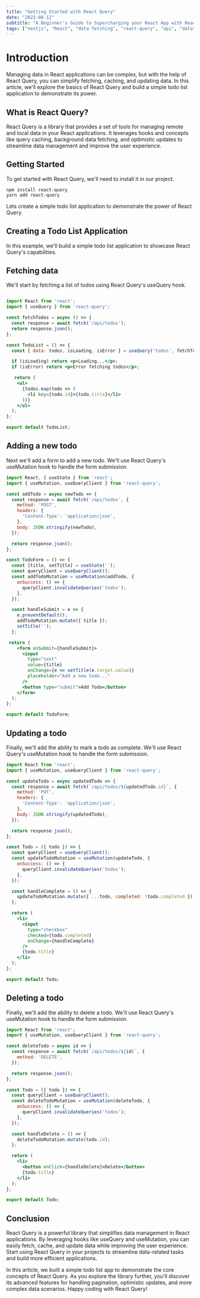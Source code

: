 ```yaml
---
title: "Getting Started with React Query"
date: "2023-08-12"
subtitle: "A Beginner's Guide to Supercharging your React App with React Query"
tags: ["nextjs", "React", "data fetching", "react-query", "api", "data", "JavaScript"]
---
```



# Introduction

Managing data in React applications can be complex, but with the help of React Query, 
you can simplify fetching, caching, and updating data. In this article, we'll explore the basics
of React Query and build a simple todo list application to demonstrate its power.

## What is React Query?

React Query is a library that provides a set of tools for managing remote and local data in your React applications. 
It leverages hooks and concepts like query caching, background data fetching,
and optimistic updates to streamline data management and improve the user experience.

## Getting Started

To get started with React Query, we'll need to install it in our project.

```
npm install react-query
yarn add react-query

```

Lets create a simple todo list application to demonstrate the power of React Query.

## Creating a Todo List Application

In this example, we'll build a simple todo list application to showcase React Query's capabilities.

## Fetching data

We'll start by fetching a list of todos using React Query's useQuery hook.

```jsx

import React from 'react';
import { useQuery } from 'react-query';

const fetchTodos = async () => {
  const response = await fetch('/api/todos');
  return response.json();
};

const TodoList = () => {
  const { data: todos, isLoading, isError } = useQuery('todos', fetchTodos);

  if (isLoading) return <p>Loading...</p>;
  if (isError) return <p>Error fetching todos</p>;

   return (
    <ul>
      {todos.map(todo => (
        <li key={todo.id}>{todo.title}</li>
      ))}
    </ul>
  );
};

export default TodoList;

```

## Adding a  new todo

Next we'll add a form to add a new todo. We'll use React Query's useMutation hook to handle the form submission.

```jsx
import React, { useState } from 'react';
import { useMutation, useQueryClient } from 'react-query';

const addTodo = async newTodo => {
  const response = await fetch('/api/todos', {
    method: 'POST',
    headers: {
      'Content-Type': 'application/json',
    },
    body: JSON.stringify(newTodo),
  });

  return response.json();
};

const TodoForm = () => {
  const [title, setTitle] = useState('');
  const queryClient = useQueryClient();
  const addTodoMutation = useMutation(addTodo, {
    onSuccess: () => {
      queryClient.invalidateQueries('todos');
    },
  });

  const handleSubmit = e => {
    e.preventDefault();
    addTodoMutation.mutate({ title });
    setTitle('');
  };

 return (
    <form onSubmit={handleSubmit}>
      <input
        type="text"
        value={title}
        onChange={e => setTitle(e.target.value)}
        placeholder="Add a new todo..."
      />
      <button type="submit">Add Todo</button>
    </form>
  );
};

export default TodoForm;

```

## Updating a todo

Finally, we'll add the ability to mark a todo as complete. We'll use React Query's useMutation hook to handle the form submission.

```jsx
import React from 'react';
import { useMutation, useQueryClient } from 'react-query';

const updateTodo = async updatedTodo => {
  const response = await fetch(`/api/todos/${updatedTodo.id}`, {
    method: 'PUT',
    headers: {
      'Content-Type': 'application/json',
    },
    body: JSON.stringify(updatedTodo),
  });

  return response.json();
};

const Todo = ({ todo }) => {
  const queryClient = useQueryClient();
  const updateTodoMutation = useMutation(updateTodo, {
    onSuccess: () => {
      queryClient.invalidateQueries('todos');
    },
  });

  const handleComplete = () => {
    updateTodoMutation.mutate({ ...todo, completed: !todo.completed });
  };

  return (
    <li>
      <input
        type="checkbox"
        checked={todo.completed}
        onChange={handleComplete}
      />
      {todo.title}
    </li>
  );
};

export default Todo;

```

## Deleting a todo

Finally, we'll add the ability to delete a todo. We'll use React Query's useMutation hook to handle the form submission.

```jsx
import React from 'react';
import { useMutation, useQueryClient } from 'react-query';

const deleteTodo = async id => {
  const response = await fetch(`/api/todos/${id}`, {
    method: 'DELETE',
  });

  return response.json();
};  

const Todo = ({ todo }) => {
  const queryClient = useQueryClient();
  const deleteTodoMutation = useMutation(deleteTodo, {
    onSuccess: () => {
      queryClient.invalidateQueries('todos');
    },
  });

  const handleDelete = () => {
    deleteTodoMutation.mutate(todo.id);
  };

  return (
    <li>
      <button onClick={handleDelete}>Delete</button>
      {todo.title}
    </li>
  );
};

export default Todo;

```

## Conclusion

React Query is a powerful library that simplifies data management in React applications. 
By leveraging hooks like useQuery and useMutation, you can easily fetch, cache, and update
data while improving the user experience.
Start using React Query in your projects to streamline data-related tasks and build more efficient applications.

In this article, we built a simple todo list app to demonstrate the core concepts of React Query.
As you explore the library further, you'll discover its advanced features for handling pagination, 
optimistic updates, and more complex data scenarios. Happy coding with React Query!